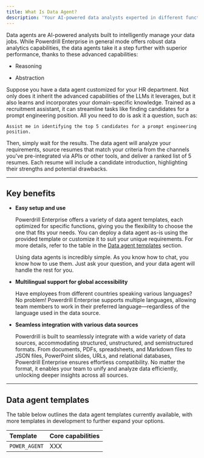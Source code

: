 ```yaml
---
title: What Is Data Agent?
description: 'Your AI-powered data analysts experted in different functions'
---
```



Data agents are AI-powered analysts built to intelligently manage your data jobs. While Powerdrill Enterprise in general mode offers robust data analytics capabilities, the data agents take it a step further with superior performance, thanks to these advanced capabilities:

- Reasoning

- Abstraction

Suppose you have a data agent customized for your HR department. Not only does it inherit the advanced capabilities of the LLMs it leverages, but it also learns and incorporates your domain-specific knowledge. Trained as a recruitment assistant, it can streamline tasks like finding candidates for a prompt engineering position. All you need to do is ask it a question, such as:

```
Assist me in identifying the top 5 candidates for a prompt engineering position.
```

Then, simply wait for the results. The data agent will analyze your requirements, source resumes that match your criteria from the channels you've pre-integrated via APIs or other tools, and deliver a ranked list of 5 resumes. Each resume will include a candidate introduction, highlighting their strengths and potential drawbacks.


---


## Key benefits

- **Easy setup and use**

    Powerdrill Enterprise offers a variety of data agent templates, each optimized for specific functions, giving you the flexibility to choose the one that fits your needs. You can deploy a data agent as-is using the provided template or customize it to suit your unique requirements. For more details, refer to the table in the [Data agent templates](#data-agent-templates) section.

    Using data agents is incredibly simple. As you know how to chat, you know how to use them. Just ask your question, and your data agent will handle the rest for you.


- **Multilingual support for global accessibility**

    Have employees from different countries speaking various languages? No problem! Powerdrill Enterprise supports multiple languages, allowing team members to work in their preferred language—regardless of the language used in the data source.


- **Seamless integration with various data sources**

    Powerdrill is built to seamlessly integrate with a wide variety of data sources, accommodating structured, unstructured, and semistructured formats. From documents, PDFs, spreadsheets, and Markdown files to JSON files, PowerPoint slides, URLs, and relational databases, Powerdrill Enterprise ensures effortless compatibility. No matter the format, it enables your team to unify and analyze data efficiently, unlocking deeper insights across all sources.


---

## Data agent templates

The table below outlines the data agent templates currently available, with more templates in development to further expand your options.


| Template | Core capabilities |
| :- | :- |
| `POWER_AGENT` | XXX |






